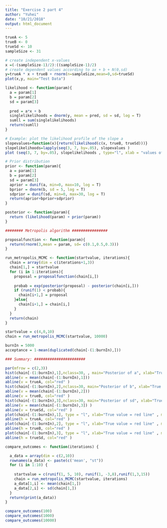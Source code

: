 ```yaml
---
title: "Exercise 2 part 4"
author: "Yuhei"
date: "10/21/2018"
output: html_document
---
```


```r
trueA <- 5
trueB <- 0
trueSd <- 10
sampleSize <- 31

# create independent x-values 
x =(-(sampleSize-1)/2):((sampleSize-1)/2)
# create dependent values according to ax + b + N(0,sd)
y=trueA * x + trueB + rnorm(n=sampleSize,mean=0,sd=trueSd)
plot(x,y, main="Test Data")

likelihood <- function(param){
  a = param[1]
  b = param[2]
  sd = param[3]
  
  pred = a*x + b
  singlelikelihoods = dnorm(y, mean = pred, sd = sd, log = T)
  sumll = sum(singlelikelihoods)
  return(sumll)   
}
```
```r

# Example: plot the likelihood profile of the slope a
slopevalues=function(x){return(likelihood(c(x, trueB, trueSd)))}
slopelikelihoods=lapply(seq(3, 7, by=.05), slopevalues )
plot (seq(3, 7, by=.05), slopelikelihoods , type="l", xlab = "values of slope parameter a", ylab = "Log likelihood")

# Prior distribution
prior <- function(param){
  a = param[1]
  b = param[2]
  sd = param[3]
  aprior = dunif(a, min=0, max=10, log = T)
  bprior = dnorm(b, sd = 5, log = T)
  sdprior = dunif(sd, min=0, max=30, log = T)
  return(aprior+bprior+sdprior)
}

posterior <- function(param){
  return (likelihood(param) + prior(param))
}
```


```r

######## Metropolis algorithm ################

proposalfunction <- function(param){
  return(rnorm(3,mean = param, sd= c(0.1,0.5,0.3)))
}

run_metropolis_MCMC <- function(startvalue, iterations){
  chain = array(dim = c(iterations+1,3))
  chain[1,] = startvalue
  for (i in 1:iterations){
    proposal = proposalfunction(chain[i,])
    
    probab = exp(posterior(proposal) - posterior(chain[i,]))
    if (runif(1) < probab){
      chain[i+1,] = proposal
    }else{
      chain[i+1,] = chain[i,]
    }
  }
  return(chain)
}

startvalue = c(4,0,10)
chain = run_metropolis_MCMC(startvalue, 10000)

burnIn = 5000
acceptance = 1-mean(duplicated(chain[-(1:burnIn),]))
```


```r

### Summary: #######################

par(mfrow = c(2,3))
hist(chain[-(1:burnIn),1],nclass=30, , main="Posterior of a", xlab="True value = red line" )
abline(v = mean(chain[-(1:burnIn),1]))
abline(v = trueA, col="red" )
hist(chain[-(1:burnIn),2],nclass=30, main="Posterior of b", xlab="True value = red line")
abline(v = mean(chain[-(1:burnIn),2]))
abline(v = trueB, col="red" )
hist(chain[-(1:burnIn),3],nclass=30, main="Posterior of sd", xlab="True value = red line")
abline(v = mean(chain[-(1:burnIn),3]) )
abline(v = trueSd, col="red" )
plot(chain[-(1:burnIn),1], type = "l", xlab="True value = red line" , main = "Chain values of a", )
abline(h = trueA, col="red" )
plot(chain[-(1:burnIn),2], type = "l", xlab="True value = red line" , main = "Chain values of b", )
abline(h = trueB, col="red" )
plot(chain[-(1:burnIn),3], type = "l", xlab="True value = red line" , main = "Chain values of sd", )
abline(h = trueSd, col="red" )

```

```r
compare_outcomes <- function(iterations) {

  a_data = array(dim = c(2,10))
  rownames(a_data) <- paste(c('mean', "st"))
  for (i in 1:10) {
 
    startvalue = c(runif(1, 5, 10), runif(1, -3,8),runif(1,3,15))
    chain = run_metropolis_MCMC(startvalue, iterations)
    a_data[1,i] <- mean(chain[1,])
    a_data[2,i] <- sd(chain[1,])
  }
  return(print(a_data))
}

compare_outcomes(100)
compare_outcomes(1000)
compare_outcomes(10000)
```
